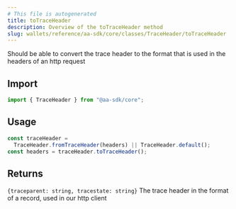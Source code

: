 ```yaml
---
# This file is autogenerated
title: toTraceHeader
description: Overview of the toTraceHeader method
slug: wallets/reference/aa-sdk/core/classes/TraceHeader/toTraceHeader
---
```


Should be able to convert the trace header to the format that is used in the headers of an http request

## Import

```ts
import { TraceHeader } from "@aa-sdk/core";
```

## Usage

```ts
const traceHeader =
  TraceHeader.fromTraceHeader(headers) || TraceHeader.default();
const headers = traceHeader.toTraceHeader();
```

## Returns

`{traceparent: string, tracestate: string}`
The trace header in the format of a record, used in our http client
